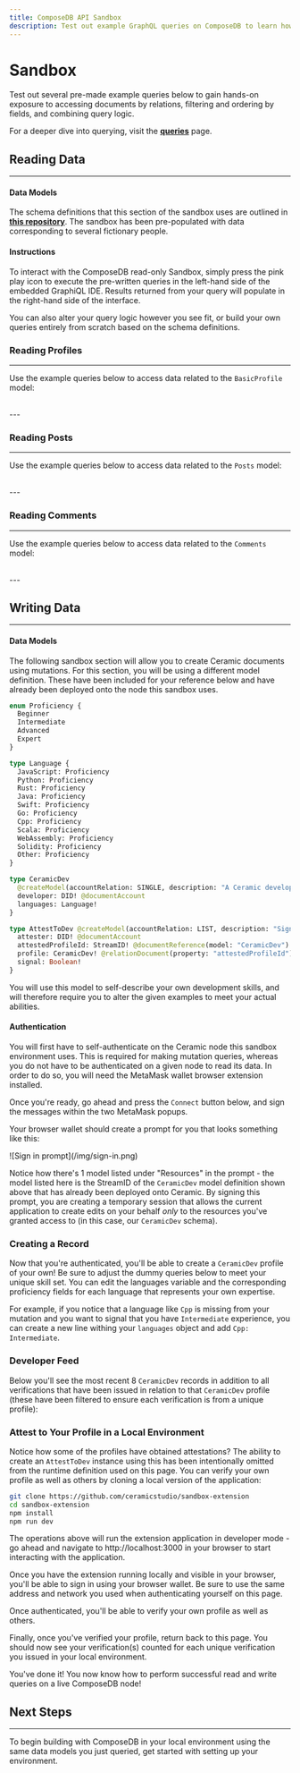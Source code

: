 ```yaml
---
title: ComposeDB API Sandbox
description: Test out example GraphQL queries on ComposeDB to learn how to access documents by relations, how to filter, and more.
---
```




# Sandbox

Test out several pre-made example queries below to gain hands-on exposure to accessing documents by relations, filtering and ordering by fields, and combining query logic.

For a deeper dive into querying, visit the [**queries**](/docs/composedb/interact-with-data) page.

## Reading Data

---

#### Data Models

The schema definitions that this section of the sandbox uses are outlined in [**this repository**](https://github.com/ceramicstudio/ComposeDBExampleApp/tree/main/composites). The sandbox has been pre-populated with data corresponding to several fictionary people.

#### Instructions

To interact with the ComposeDB read-only Sandbox, simply press the pink play icon to execute the pre-written queries in the left-hand side of the embedded GraphiQL IDE. Results returned from your query will populate in the right-hand side of the interface.

You can also alter your query logic however you see fit, or build your own queries entirely from scratch based on the schema definitions.

### Reading Profiles

---

Use the example queries below to access data related to the `BasicProfile` model:



<Sandbox queries='profiles' />

<br />
---

### Reading Posts

---

Use the example queries below to access data related to the `Posts` model:



<Sandbox queries='posts' />

<br />
---

### Reading Comments

---

Use the example queries below to access data related to the `Comments` model:


<Sandbox queries='comments' />


<br />
---

## Writing Data

---

#### Data Models

The following sandbox section will allow you to create Ceramic documents using mutations. For this section, you will be using a different model definition. These have been included for your reference below and have already been deployed onto the node this sandbox uses.

```GraphQL
enum Proficiency {
  Beginner
  Intermediate
  Advanced
  Expert
}

type Language {
  JavaScript: Proficiency
  Python: Proficiency
  Rust: Proficiency
  Java: Proficiency
  Swift: Proficiency
  Go: Proficiency
  Cpp: Proficiency
  Scala: Proficiency
  WebAssembly: Proficiency
  Solidity: Proficiency
  Other: Proficiency
}

type CeramicDev
  @createModel(accountRelation: SINGLE, description: "A Ceramic developer") {
  developer: DID! @documentAccount
  languages: Language!
}

type AttestToDev @createModel(accountRelation: LIST, description: "Signals if user attests to another developer profile") {
  attester: DID! @documentAccount
  attestedProfileId: StreamID! @documentReference(model: "CeramicDev")
  profile: CeramicDev! @relationDocument(property: "attestedProfileId")
  signal: Boolean!
}
```

You will use this model to self-describe your own development skills, and will therefore require you to alter the given examples to meet your actual abilities.

#### Authentication

You will first have to self-authenticate on the Ceramic node this sandbox environment uses. This is required for making mutation queries, whereas you do not have to be authenticated on a given node to read its data. In order to do so, you will need the MetaMask wallet browser extension installed.

Once you're ready, go ahead and press the `Connect` button below, and sign the messages within the two MetaMask popups.

<div style={{height: "100%", width: "100%", margin: "auto"}}><Connect /></div>

Your browser wallet should create a prompt for you that looks something like this:

<div style={{textAlign: 'center'}}>
![Sign in prompt](/img/sign-in.png)
</div>

Notice how there's 1 model listed under "Resources" in the prompt - the model listed here is the StreamID of the `CeramicDev` model definition shown above that has already been deployed onto Ceramic. By signing this prompt, you are creating a temporary session that allows the current application to create edits on your behalf _only_ to the resources you've granted access to (in this case, our `CeramicDev` schema).

### Creating a Record

Now that you're authenticated, you'll be able to create a `CeramicDev` profile of your own! Be sure to adjust the dummy queries below to meet your unique skill set. You can edit the languages variable and the corresponding proficiency fields for each language that represents your own expertise.

For example, if you notice that a language like `Cpp` is missing from your mutation and you want to signal that you have `Intermediate` experience, you can create a new line withing your `languages` object and add `Cpp: Intermediate`.

<div style={{height: "60rem", width: "100%", margin: "auto"}}><MutationSandbox queries='mutations' /></div>

### Developer Feed

Below you'll see the most recent 8 `CeramicDev` records in addition to all verifications that have been issued in relation to that `CeramicDev` profile (these have been filtered to ensure each verification is from a unique profile):

<div style={{height: "100%", width: "100%", margin: "auto", marginBottom: "5%", display : 'flex', flexDirection: "row"}}>


<FeedExample  />

</div>

### Attest to Your Profile in a Local Environment

Notice how some of the profiles have obtained attestations? The ability to create an `AttestToDev` instance using this has been intentionally omitted from the runtime definition used on this page. You can verify your own profile as well as others by cloning a local version of the application:

```bash
git clone https://github.com/ceramicstudio/sandbox-extension
cd sandbox-extension
npm install
npm run dev
```

The operations above will run the extension application in developer mode - go ahead and navigate to http://localhost:3000 in your browser to start interacting with the application.

Once you have the extension running locally and visible in your browser, you'll be able to sign in using your browser wallet. Be sure to use the same address and network you used when authenticating yourself on this page.

Once authenticated, you'll be able to verify your own profile as well as others.

Finally, once you've verified your profile, return back to this page. You should now see your verification(s) counted for each unique verification you issued in your local environment.

You've done it! You now know how to perform successful read and write queries on a live ComposeDB node! 

## Next Steps

---

To begin building with ComposeDB in your local environment using the same data models you just queried, get started with setting up your environment.